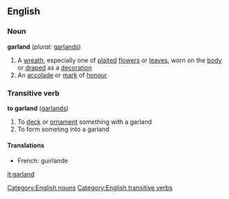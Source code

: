 ==English==

===Noun===
'''garland'''  (''plural:'' [[garlands]])
#A [[wreath]], especially one of [[plait]]ed [[flower]]s or [[leaves]], worn on the [[body]] or [[drape]]d as a [[decoration]]
#An [[accolade]] or [[mark]] of [[honour]]

===Transitive verb===
'''to garland'''  ([[garlands]])
#To [[deck]] or [[ornament]] something with a garland
#To form someting into a garland

====Translations====
*French: guirlande
[[Category:English nouns]]
[[Category:English transitive verbs]]

[[it:garland]]
